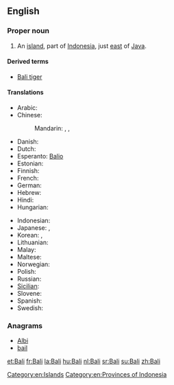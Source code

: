 {{also|bali}}
==English==
{{wikipedia}}

===Proper noun===
{{en-proper noun}}

# An [[island]], part of [[Indonesia]], just [[east]] of [[Java]].

====Derived terms====
* [[Bali tiger]]

====Translations====
{{trans-top|name of island}}
* Arabic: {{t|ar|بالي|m|tr=baaliy}}
* Chinese:
*: Mandarin: {{t|cmn|巴厘島|sc=Hani}}, {{t|cmn|巴厘岛|tr=Bālí dǎo|sc=Hani}}, {{t|cmn|巴厘|tr=Bālí|sc=Hani}}
* Danish: {{t-|da|Bali}}
* Dutch: {{t+|nl|Bali}}
* Esperanto: [[Balio]]
* Estonian: {{t+|et|Bali}}
* Finnish: {{t-|fi|Bali}}
* French: {{t+|fr|Bali|m}}
* German: {{t-|de|Bali|n}}
* Hebrew: {{t|he|באלי|tr=Bali}}
* Hindi: {{t|hi|बाली|tr=bālī|xs=Hindi}}
* Hungarian: {{t+|hu|Bali}}
{{trans-mid}}
* Indonesian: {{t-|id|Bali|xs=Indonesian}}
* Japanese: {{t|ja|バリ島|tr=ばりとう, Bari-tō}}, {{t-|ja|バリ|tr=Bari}}
* Korean: {{t|ko|발리 섬|tr=Balli-seom|sc=Hang}}, {{t|ko|발리|tr=Balli|sc=Hang}}
* Lithuanian: {{t|lt|Balis|xs=Lithuanian}}
* Malay: {{t-|ms|Bali|xs=Malay}}
* Maltese: {{t-|mt|Bali|xs=Maltese}}
* Norwegian: {{t-|no|Bali}}
* Polish: {{t-|pl|Bali}}
* Russian: {{t-|ru|Бали|m|tr=Báli}} {{indeclinable}}
* [[Sicilian]]: {{t-|scn|Bali|xs=Sicilian}}
* Slovene: {{t-|sl|Bali}}
* Spanish: {{t-|es|Bali|m}}
* Swedish: {{t-|sv|Bali}}
{{trans-bottom}}

===Anagrams===
* [[Albi#English|Albi]]
* [[bail#English|bail]]


[[Category:en:Islands]]
[[Category:en:Provinces of Indonesia]]

[[et:Bali]]
[[fr:Bali]]
[[la:Bali]]
[[hu:Bali]]
[[nl:Bali]]
[[sr:Bali]]
[[su:Bali]]
[[zh:Bali]]